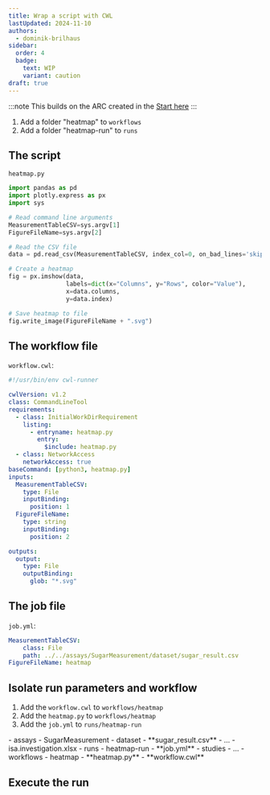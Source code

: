 ```yaml
---
title: Wrap a script with CWL
lastUpdated: 2024-11-10
authors:
  - dominik-brilhaus
sidebar:
  order: 4
  badge:
    text: WIP
    variant: caution
draft: true
---
```



:::note
This builds on the ARC created in the [Start here](/nfdi4plants.knowledgebase/start-here/)
:::

<Steps>

1. Add a folder "heatmap" to `workflows`
2. Add a folder "heatmap-run" to `runs` 

</Steps>

## The script

`heatmap.py`

```python
import pandas as pd
import plotly.express as px
import sys

# Read command line arguments
MeasurementTableCSV=sys.argv[1]
FigureFileName=sys.argv[2]

# Read the CSV file
data = pd.read_csv(MeasurementTableCSV, index_col=0, on_bad_lines='skip')

# Create a heatmap
fig = px.imshow(data, 
                labels=dict(x="Columns", y="Rows", color="Value"),
                x=data.columns, 
                y=data.index)

# Save heatmap to file
fig.write_image(FigureFileName + ".svg")
```


## The workflow file

`workflow.cwl`: 

```yaml
#!/usr/bin/env cwl-runner

cwlVersion: v1.2
class: CommandLineTool
requirements:
  - class: InitialWorkDirRequirement
    listing:
      - entryname: heatmap.py
        entry:
          $include: heatmap.py
  - class: NetworkAccess
    networkAccess: true
baseCommand: [python3, heatmap.py]
inputs:
  MeasurementTableCSV:
    type: File
    inputBinding:
      position: 1
  FigureFileName:
    type: string
    inputBinding:
      position: 2

outputs:
  output:
    type: File
    outputBinding:
      glob: "*.svg"
```

## The job file

`job.yml`:

```yaml
MeasurementTableCSV:
    class: File
    path: ../../assays/SugarMeasurement/dataset/sugar_result.csv
FigureFileName: heatmap
```


## Isolate run parameters and workflow

<Steps>

1. Add the `workflow.cwl` to `workflows/heatmap`
1. Add the `heatmap.py` to `workflows/heatmap`
2. Add the `job.yml` to `runs/heatmap-run`

</Steps>

<FileTree>
- assays
  - SugarMeasurement
    - dataset
      - **sugar_result.csv**
    - ...
- isa.investigation.xlsx
- runs
    - heatmap-run
        - **job.yml**
- studies
- ...
- workflows
  - heatmap
    - **heatmap.py**
    - **workflow.cwl**
</FileTree>


## Execute the run

